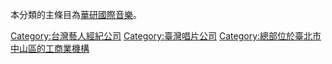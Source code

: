 本分類的主條目為[[華研國際音樂|華研國際音樂]]。

[[Category:台灣藝人經紀公司|Category:台灣藝人經紀公司]]
[[Category:臺灣唱片公司|Category:臺灣唱片公司]]
[[Category:總部位於臺北市中山區的工商業機構|Category:總部位於臺北市中山區的工商業機構]]